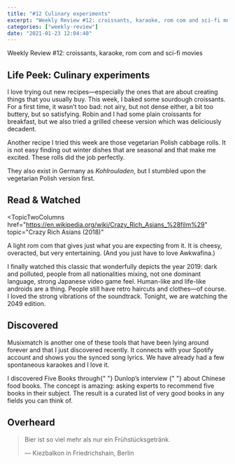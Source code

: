 ```yaml
---
title: "#12 Culinary experiments"
excerpt: "Weekly Review #12: croissants, karaoke, rom com and sci-fi movies"
categories: ["weekly-review"]
date: "2021-01-23 12:04:40"
---
```


<Flex>
  <Column double>
    <FeaturedArtistImage
      artistHref="https://dribbble.com/shots/14519668-Breakfast"
      imageSrc="https://cdn.dribbble.com/users/623596/screenshots/14519668/media/f1f2e969dac3015018f1439622ec8ee0.jpg"
      imageAlt="Breakfast by Essi Kimpimäki"
      artistName="Essi Kimpimäki"
    />
  </Column>
  <Column>
    <p>Weekly Review #12: croissants, karaoke, rom com and sci-fi movies</p>
  </Column>
</Flex>

## Life Peek: Culinary experiments

I love trying out new recipes—especially the ones that are about creating things that you usually buy. This week, I baked some sourdough croissants. For a first time, it wasn’t too bad: not airy, but not dense either, a bit too buttery, but so satisfying. Robin and I had some plain croissants for breakfast, but we also tried a grilled cheese version which was deliciously decadent.

Another recipe I tried this week are those <Link href="/recipe-book/vegetarian-polish-cabbage-rolls">vegetarian Polish cabbage rolls</Link>. It is not easy finding out winter dishes that are seasonal and that make me excited. These rolls did the job perfectly.

<Comment>
  They also exist in Germany as <em>Kohlrouladen</em>, but I stumbled upon the
  vegetarian Polish version first.
</Comment>

## Read & Watched

<TopicTwoColumns
  href="https://en.wikipedia.org/wiki/Crazy_Rich_Asians_%28film%29"
  topic="Crazy Rich Asians (2018)"
>
  <p>
    A light rom com that gives just what you are expecting from it. It is
    cheesy, overacted, but very entertaining. (And you just have to love
    Awkwafina.)
  </p>
</TopicTwoColumns>
<TopicTwoColumns
  href="https://en.wikipedia.org/wiki/Blade_Runner"
  topic="Blade Runner (1982)"
>
  <p>
    I finally watched this classic that wonderfully depicts the year 2019: dark
    and polluted, people from all nationalities mixing, not one dominant
    language, strong Japanese video game feel. Human-like and life-like androids
    are a thing. People still have retro haircuts and clothes—of course. I loved
    the strong vibrations of the soundtrack. Tonight, we are watching the 2049
    edition.
  </p>
</TopicTwoColumns>

## Discovered

<TopicTwoColumns href="https://www.musixmatch.com/" topic="Musixmatch">
  <p>
    Musixmatch is another one of these tools that have been lying around forever
    and that I just discovered recently. It connects with your Spotify account
    and shows you the synced song lyrics. We have already had a few spontaneous
    karaokes and I love it.
  </p>
</TopicTwoColumns>
<TopicTwoColumns href="https://fivebooks.com/" topic="Five Books">
  <p>
    I discovered Five Books through{" "}
    <Link href="https://fivebooks.com/best-books/fuchsia-dunlop-on-chinese-food/">
      Dunlop’s interview
    </Link>{" "}
    about Chinese food books. The concept is amazing: asking experts to
    recommend five books in their subject. The result is a curated list of very
    good books in any fields you can think of.
  </p>
</TopicTwoColumns>

## Overheard

> Bier ist so viel mehr als nur ein Frühstücksgetränk.
>
> — Kiezbalkon in Friedrichshain, Berlin

